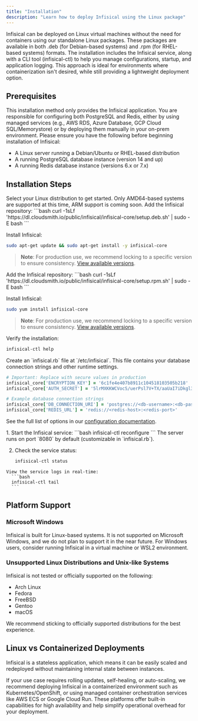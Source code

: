 ```yaml
---
title: "Installation"
description: "Learn how to deploy Infisical using the Linux package"
---
```


Infisical can be deployed on Linux virtual machines without the need for containers using our standalone Linux packages. 
These packages are available in both .deb (for Debian-based systems) and .rpm (for RHEL-based systems) formats.
The installation includes the Infisical service, along with a CLI tool (infisical-ctl) to help you manage configurations, startup, and application logging. 
This approach is ideal for environments where containerization isn't desired, while still providing a lightweight deployment option.

## Prerequisites

This installation method only provides the Infisical application. You are responsible for configuring both PostgreSQL and Redis, either by using managed services (e.g., AWS RDS, Azure Database, GCP Cloud SQL/Memorystore) or by deploying them manually in your on-prem environment. 
Please ensure you have the following before beginning installation of Infisical:

- A Linux server running a Debian/Ubuntu or RHEL-based distribution
- A running PostgreSQL database instance (version 14 and up)
- A running Redis database instance (versions 6.x or 7.x)

## Installation Steps

<Steps>

  <Step title="Install the Infisical Package">
  Select your Linux distribution to get started. Only AMD64-based systems are supported at this time, ARM support is coming soon.

  <Tabs>

  <Tab title="Debian/Ubuntu">
  Add the Infisical repository:
  ```bash
  curl -1sLf 'https://dl.cloudsmith.io/public/infisical/infisical-core/setup.deb.sh' | sudo -E bash
  ```

  Install Infisical:
  ```bash
  sudo apt-get update && sudo apt-get install -y infisical-core
  ```

  > **Note**: For production use, we recommend locking to a specific version to ensure consistency. [View available versions](https://cloudsmith.io/~infisical/repos/infisical-core/packages/).
  </Tab>

  <Tab title="RedHat/CentOS/Amazon Linux">
  Add the Infisical repository:
  ```bash
  curl -1sLf 'https://dl.cloudsmith.io/public/infisical/infisical-core/setup.rpm.sh' | sudo -E bash
  ```

  Install Infisical:
  ```bash
  sudo yum install infisical-core
  ```

  > **Note**: For production use, we recommend locking to a specific version to ensure consistency. [View available versions](https://cloudsmith.io/~infisical/repos/infisical-core/packages/).
  </Tab>

  </Tabs>

  Verify the installation:
  ```bash
  infisical-ctl help
  ```
  </Step>

  <Step title="Create the Configuration File">
  Create an `infisical.rb` file at `/etc/infisical`. This file contains your database connection strings and other runtime settings.

  ```ruby
  # Important: Replace with secure values in production
  infisical_core['ENCRYPTION_KEY'] = '6c1fe4e407b8911c104518103505b218'
  infisical_core['AUTH_SECRET'] = '5lrMXKKWCVocS/uerPsl7V+TX/aaUaI7iDkgl3tSmLE='

  # Example database connection strings
  infisical_core['DB_CONNECTION_URI'] = 'postgres://<db-username>:<db-password>@<db-host>:<db-port>/<db-name>'
  infisical_core['REDIS_URL'] = 'redis://<redis-host>:<redis-port>'
  ```

  See the full list of options in our [configuration documentation](/self-hosting/configuration/envars).
  </Step>

  <Step title="Start Infisical">
  1. Start the Infisical service:
    ```bash
    infisical-ctl reconfigure
    ```
    The server runs on port `8080` by default (customizable in `infisical.rb`).

  2. Check the service status:
      ```bash
      infisical-ctl status
      ```

    View the service logs in real-time:
      ```bash
      infisical-ctl tail
      ```
  </Step>

</Steps>

## Platform Support

### Microsoft Windows
Infisical is built for Linux-based systems. It is not supported on Microsoft Windows, and we do not plan to support it in the near future. For Windows users, consider running Infisical in a virtual machine or WSL2 environment.

### Unsupported Linux Distributions and Unix-like Systems
Infisical is not tested or officially supported on the following:

- Arch Linux  
- Fedora  
- FreeBSD  
- Gentoo  
- macOS  

We recommend sticking to officially supported distributions for the best experience.

## Linux vs Containerized Deployments

Infisical is a stateless application, which means it can be easily scaled and redeployed without maintaining internal state between instances.

If your use case requires rolling updates, self-healing, or auto-scaling, we recommend deploying Infisical in a containerized environment such as Kubernetes/OpenShift, or using managed container orchestration services like AWS ECS or Google Cloud Run. 
These platforms offer built-in capabilities for high availability and help simplify operational overhead for your deployment.